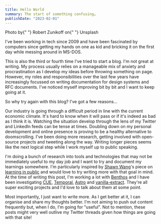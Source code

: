 ```yaml
---
title: Hello World
summary: The start of something confusing…
publishDate: "2023-02-01"
---
```



<HeroImage src={hero} alt="">
	Photo by{" "}
	<Link href="https://unsplash.com/fr/@rzunikoff">Robert Zunikoff</Link> on{" "}
	<Link href="https://unsplash.com/photos/ko7Tp_LyAt4">Unsplash</Link>
</HeroImage>

I've been working in tech since 2009 and have been fascinated by computers since getting my hands on one as kid and bricking it on the first day while messing around in MS-DOS.

This is also the third or fourth time I've tried to start a blog. I'm not great at writing. My process usually relies on a manageable mix of anxiety and procrastination as I develop my ideas before throwing something on page. However, my roles and responsibilities over the last few years have increasingly focussed on writing documentation for design systems and RFC documents. I've noticed myself improving bit by bit and I want to keep going at it.

So why try again with this blog? I've got a few reasons...

Our industry is going through a difficult period in line with the current economic climate. It's hard to know when it will pass or if it's indeed as bad as I think it is. Watching the situation develop through the lens of my Twitter and LinkedIn feeds can be tense at times. Doubling down on my personal development and online presence is proving to be a healthy alternative to doomscrolling. I've been doing more research, getting involved with open-source projects and tweeting along the way. Writing longer pieces seems like the next logical step while I work myself up to public speaking.

I'm doing a bunch of research into tools and technologies that may not be immediately useful to my day job and I want to try and document my learnings somewhere. I'm particularly inspired by [Shawn Wang](https://twitter.com/swyx)'s piece on [learning in public](https://www.swyx.io/learn-in-public) and would love to try writing more with that goal in mind. At the time of writing this post, I'm working a lot with [Benthos](https://www.benthos.dev/) and I have been investigating [CUE](https://cuelang.org/), [Temporal](https://temporal.io/), [Astro](https://astro.build/) and [vanilla-extract](https://vanilla-extract.style/). They're all super exciting projects and I'd love to talk about them at some point.

Most importantly, I just want to write more. As I get better at it, I can organise and share my thoughts better. I'm not aiming to push out content frequently but, when I do, I'm going for "useful". Not to mention, these posts might very well outlive my Twitter threads given how things are going with that site!
